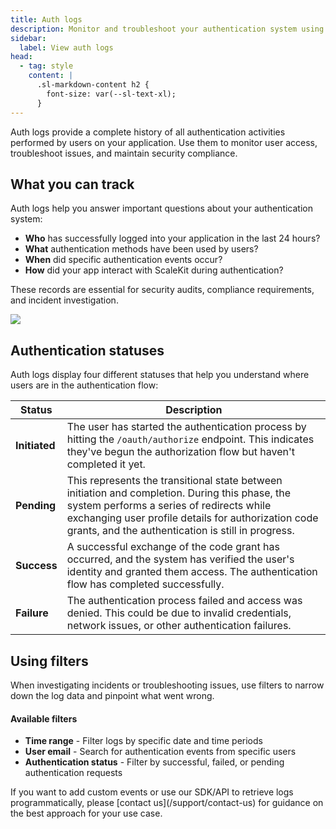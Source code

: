 ```yaml
---
title: Auth logs
description: Monitor and troubleshoot your authentication system using comprehensive auth logs.
sidebar:
  label: View auth logs
head:
  - tag: style
    content: |
      .sl-markdown-content h2 {
        font-size: var(--sl-text-xl);
      }
---
```



Auth logs provide a complete history of all authentication activities performed by users on your application. Use them to monitor user access, troubleshoot issues, and maintain security compliance.

## What you can track

Auth logs help you answer important questions about your authentication system:

- **Who** has successfully logged into your application in the last 24 hours?
- **What** authentication methods have been used by users?
- **When** did specific authentication events occur?
- **How** did your app interact with ScaleKit during authentication?

These records are essential for security audits, compliance requirements, and incident investigation.

![](@/assets/docs/guides/auth-logs/2.png)

## Authentication statuses

Auth logs display four different statuses that help you understand where users are in the authentication flow:

| Status | Description |
|--------|-------------|
| **Initiated** | The user has started the authentication process by hitting the `/oauth/authorize` endpoint. This indicates they've begun the authorization flow but haven't completed it yet. |
| **Pending** | This represents the transitional state between initiation and completion. During this phase, the system performs a series of redirects while exchanging user profile details for authorization code grants, and the authentication is still in progress. |
| **Success** | A successful exchange of the code grant has occurred, and the system has verified the user's identity and granted them access. The authentication flow has completed successfully. |
| **Failure** | The authentication process failed and access was denied. This could be due to invalid credentials, network issues, or other authentication failures. |

## Using filters

When investigating incidents or troubleshooting issues, use filters to narrow down the log data and pinpoint what went wrong.

#### Available filters

- **Time range** - Filter logs by specific date and time periods
- **User email** - Search for authentication events from specific users
- **Authentication status** - Filter by successful, failed, or pending authentication requests



<Aside type="note" title="Need custom events or API access?">
If you want to add custom events or use our SDK/API to retrieve logs programmatically, please [contact us](/support/contact-us) for guidance on the best approach for your use case.
</Aside>